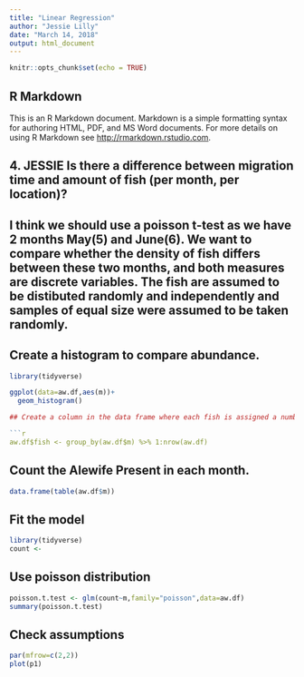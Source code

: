 ```yaml
---
title: "Linear Regression"
author: "Jessie Lilly"
date: "March 14, 2018"
output: html_document
---
```


```r
knitr::opts_chunk$set(echo = TRUE)
```

## R Markdown

This is an R Markdown document. Markdown is a simple formatting syntax for authoring HTML, PDF, and MS Word documents. For more details on using R Markdown see <http://rmarkdown.rstudio.com>.

## 4. JESSIE Is there a difference between migration time and amount of fish (per month, per location)? 

## I think we should use a poisson t-test as we have 2 months May(5) and June(6). We want to compare whether the density of fish differs between these two months, and both measures are discrete variables. The fish are assumed to be distibuted randomly and independently and samples of equal size were assumed to be taken randomly. 

## Create a histogram to compare abundance. 

```r
library(tidyverse)

ggplot(data=aw.df,aes(m))+
  geom_histogram()

## Create a column in the data frame where each fish is assigned a number. 

```r

aw.df$fish <- group_by(aw.df$m) %>% 1:nrow(aw.df)
```

## Count the Alewife Present in each month. 

```r
data.frame(table(aw.df$m))
```

## Fit the model 

```r
library(tidyverse)
count <- 
```



## Use poisson distribution

```r

poisson.t.test <- glm(count~m,family="poisson",data=aw.df)
summary(poisson.t.test)
```

## Check assumptions

```r
par(mfrow=c(2,2))
plot(p1)
```



